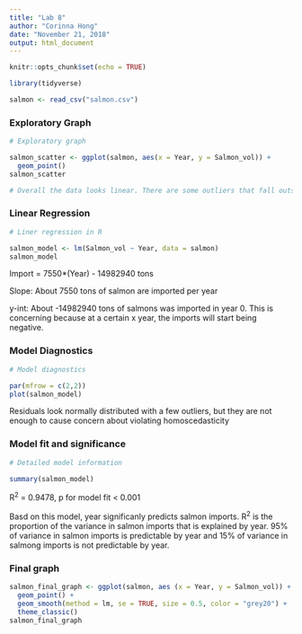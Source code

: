 ```yaml
---
title: "Lab 8"
author: "Corinna Hong"
date: "November 21, 2018"
output: html_document
---
```


```r
knitr::opts_chunk$set(echo = TRUE)
```

```r

library(tidyverse)

```

```r

salmon <- read_csv("salmon.csv")

```

### Exploratory Graph

```r

# Exploratory graph

salmon_scatter <- ggplot(salmon, aes(x = Year, y = Salmon_vol)) +
  geom_point()
salmon_scatter

# Overall the data looks linear. There are some outliers that fall outside of linear, but I think a linear regression is ok

```

### Linear Regression

```r

# Liner regression in R

salmon_model <- lm(Salmon_vol ~ Year, data = salmon)
salmon_model

```

Import = 7550*(Year) - 14982940 tons

Slope: About 7550 tons of salmon are imported per year

y-int: About -14982940 tons of salmons was imported in year 0. This is concerning because at a certain x year, the imports will start being negative.

### Model Diagnostics

```r

# Model diagnostics

par(mfrow = c(2,2))
plot(salmon_model)

```

Residuals look normally distributed with a few outliers, but they are not enough to cause concern about violating homoscedasticity

### Model fit and significance

```r

# Detailed model information

summary(salmon_model)

```

R^2^ = 0.9478, p for model fit < 0.001

Basd on this model, year significanly predicts salmon imports. R^2^ is the proportion of the variance in salmon imports that is explained by year. 95% of variance in salmon imports is predictable by year and 15% of variance in salmong imports is not predictable by year.

### Final graph

```r

salmon_final_graph <- ggplot(salmon, aes (x = Year, y = Salmon_vol)) +
  geom_point() +
  geom_smooth(method = lm, se = TRUE, size = 0.5, color = "grey20") +
  theme_classic()
salmon_final_graph

```

